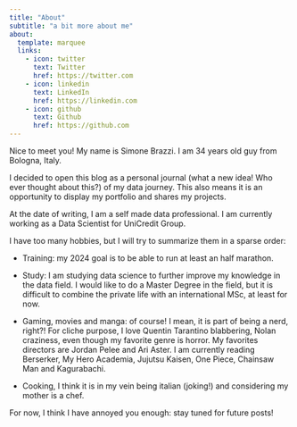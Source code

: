 ```yaml
---
title: "About"
subtitle: "a bit more about me"
about:
  template: marquee
  links:
    - icon: twitter
      text: Twitter
      href: https://twitter.com
    - icon: linkedin
      text: LinkedIn
      href: https://linkedin.com
    - icon: github
      text: Github
      href: https://github.com
---
```


Nice to meet you! My name is Simone Brazzi. I am 34 years old guy from Bologna, Italy.

I decided to open this blog as a personal journal (what a new idea! Who ever thought about this?) of my data journey. This also means it is an opportunity to display my portfolio and shares my projects.

At the date of writing, I am a self made data professional. I am currently working as a Data Scientist for UniCredit Group.

I have too many hobbies, but I will try to summarize them in a sparse order:

-   Training: my 2024 goal is to be able to run at least an half marathon.

-   Study: I am studying data science to further improve my knowledge in the data field. I would like to do a Master Degree in the field, but it is difficult to combine the private life with an international MSc, at least for now.

-   Gaming, movies and manga: of course! I mean, it is part of being a nerd, right?! For cliche purpose, I love Quentin Tarantino blabbering, Nolan craziness, even though my favorite genre is horror. My favorites directors are Jordan Pelee and Ari Aster. I am currently reading Berserker, My Hero Academia, Jujutsu Kaisen, One Piece, Chainsaw Man and Kagurabachi.

-   Cooking, I think it is in my vein being italian (joking!) and considering my mother is a chef.

For now, I think I have annoyed you enough: stay tuned for future posts!
